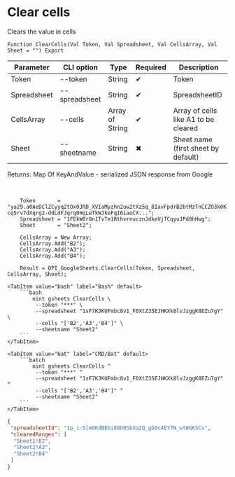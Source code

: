 ﻿---
sidebar_position: 2
---


# Clear cells
 Clears the value in cells



`Function ClearCells(Val Token, Val Spreadsheet, Val CellsArray, Val Sheet = "") Export`

  | Parameter | CLI option | Type | Required | Description |
  |-|-|-|-|-|
  | Token | --token | String | &#x2714; | Token |
  | Spreadsheet | --spreadsheet | String | &#x2714; | SpreadsheetID |
  | CellsArray | --cells | Array of String | &#x2714; | Array of cells like A1 to be cleared |
  | Sheet | --sheetname | String | &#x2716; | Sheet name (first sheet by default) |

  
  Returns:  Map Of KeyAndValue - serialized JSON response from Google

<br/>




```bsl title="1C:Enterprise/OneScript code example"
    Token       = "ya29.a0AeDClZCyyq2tOx0JRD_XVIaMyzhn2uw2tXz5q_8IavFpdrB2btMzTnCCZO3k0K-cq5rv7dXqrg2-ddLdFJqrq0HqLeTkWJkeFqI6iaoCX...";
    Spreadsheet = "1FEkW0r8n1TvTm1RthvrnucznJdkeVjTCqyuJPd8hHwg";
    Sheet       = "Sheet2";

    CellsArray = New Array;
    CellsArray.Add("B2");
    CellsArray.Add("A3");
    CellsArray.Add("B4");

    Result = OPI_GoogleSheets.ClearCells(Token, Spreadsheet, CellsArray, Sheet);
```
 

 <Tabs>
  
    <TabItem value="bash" label="Bash" default>
        ```bash
            oint gsheets ClearCells \
             --token "***" \
             --spreadsheet "1sF7KJKUFmbc8v1_F0XtZ35EJHKXk8lvJzggK8EZu7gY" \
             --cells "['B2','A3','B4']" \
             --sheetname "Sheet2"
        ```
    </TabItem>
  
    <TabItem value="bat" label="CMD/Bat" default>
        ```batch
            oint gsheets ClearCells ^
             --token "***" ^
             --spreadsheet "1sF7KJKUFmbc8v1_F0XtZ35EJHKXk8lvJzggK8EZu7gY" ^
             --cells "['B2','A3','B4']" ^
             --sheetname "Sheet2"
        ```
    </TabItem>
</Tabs>


```json title="Result"
{
 "spreadsheetId": "1p_i-5lmOKdBEbi88O0SkXq2Q_gG0c4EY7N_wtWGKSCs",
 "clearedRanges": [
  "Sheet2!B2",
  "Sheet2!A3",
  "Sheet2!B4"
 ]
}
```
